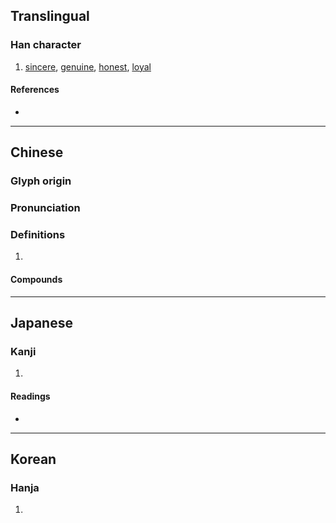 {{character info/new}}
==Translingual==

===Han character===
{{Han char|rn=61|rad=心|as=07|sn=10|four=96000|canj=PWD,XPWD|ids=⿰忄困}}

# [[sincere]], [[genuine]], [[honest]], [[loyal]]

====References====
* {{Han ref|kx=0386.220|dkj=10625|dj=0718.220|hdz=42305.010|uh=6083|ud=24707|bh=D1A8|bd=53672}}

----

==Chinese==
{{zh-forms}}

===Glyph origin===
{{Han etym}}

===Pronunciation===
{{zh-pron
|m=kǔn
|c=kwan2
|mc=y
|oc=y
|cat=
}}

===Definitions===
{{zh-hanzi}}

# {{rfdef|zh}}

====Compounds====
{{zh-der|忠悃|悃誠|悃愊|悃悃款款|忱悃|悃愊無華|懇悃|賀悃|衷悃|鄙悃}}

----

==Japanese==

===Kanji===
{{ja-kanji|grade=|rs=心07}}

# {{rfdef|ja|sort=心07}}

====Readings====
* {{ja-readings
|goon=こん
|kanon=こん
|kun=まごころ
}}

----

==Korean==

===Hanja===
{{ko-hanja|hangeul=곤|eumhun=|rv=gon|mr=kon|y=kon}}

# {{rfdef|ko|sort=心07}}